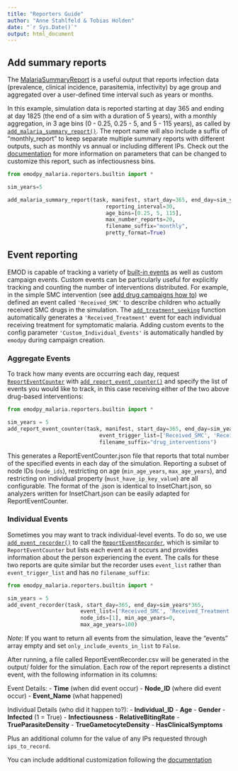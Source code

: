 ```yaml
---
title: "Reporters Guide"
author: "Anne Stahlfeld & Tobias Holden"
date: "`r Sys.Date()`"
output: html_document
---
```


## Add summary reports

The [MalariaSummaryReport](https://docs.idmod.org/projects/emod-malaria/en/latest/software-report-malaria-summary.html) is a useful output that reports infection data (prevalence, clinical incidence, parasitemia, infectivity) by age group and aggregated over a user-defined time interval such as years or months. 

In this example, simulation data is reported starting at day 365 and ending at day 1825 (the end of a sim with a duration of 5 years), with a monthly aggregation, in 3 age bins (0 - 0.25, 0.25 - 5, and 5 - 115 years), as called by [`add_malaria_summary_report()`](https://github.com/numalariamodeling/emodpy-malaria/blob/main/emodpy_malaria/reporters/builtin.py). The report name will also include a suffix of "monthly_report" to keep separate multiple summary reports with different outputs, such as monthly vs annual or including different IPs. Check out the [documentation](https://docs.idmod.org/projects/emodpy-malaria/en/latest/emodpy_malaria.reporters.builtin.html#emodpy_malaria.reporters.builtin.add_malaria_summary_report) for more information on parameters that can be changed to customize this report, such as infectiousness bins.

```python
from emodpy_malaria.reporters.builtin import *

sim_years=5

add_malaria_summary_report(task, manifest, start_day=365, end_day=sim_years*365, 
                               reporting_interval=30,
                               age_bins=[0.25, 5, 115],
                               max_number_reports=20,
                               filename_suffix="monthly",
                               pretty_format=True)                   
```

## Event reporting

EMOD is capable of tracking a variety of [built-in events](https://docs.idmod.org/projects/emod-malaria/en/latest/parameter-campaign-event-list.html) as well as custom campaign events. Custom events can be particularly useful for explicitly tracking and counting the number of interventions distributed. For example, in the simple SMC intervention (see [add drug campaigns how to](https://docs.idmod.org/projects/emodpy-malaria/en/latest/emodpy_malaria.interventions.drug_campaign.html)) we defined an event called `'Received_SMC'` to describe children who actually received SMC drugs in the simulation. The [`add_treatment_seeking`](https://docs.idmod.org/projects/emodpy-malaria/en/latest/emodpy_malaria.interventions.treatment_seeking.html) function automatically generates a `'Received_Treatment'` event for each individual receiving treatment for symptomatic malaria. Adding custom events to the config parameter `'Custom_Individual_Events'` is automatically handled by `emodpy` during campaign creation.

### Aggregate Events

To track how many events are occurring each day, request [`ReportEventCounter`](https://docs.idmod.org/projects/emod-malaria/en/latest/software-report-event-counter.html) with [`add_report_event_counter()`](https://docs.idmod.org/projects/emodpy-malaria/en/latest/emodpy_malaria.reporters.builtin.html#emodpy_malaria.reporters.builtin.add_report_event_counter) and specify the list of events you would like to track, in this case receiving either of the two above drug-based interventions:

```python
from emodpy_malaria.reporters.builtin import *

sim_years = 5
add_report_event_counter(task, manifest, start_day=365, end_day=sim_years*365,
                             event_trigger_list=['Received_SMC', 'Received_Treatment'],
                             filename_suffix="drug_interventions")
```

This generates a ReportEventCounter.json file that reports that total number of the specified events in each day of the simulation. Reporting a subset of node IDs (`node_ids`), restricting on age (`min_age_years`, `max_age_years`), and restricting on individual property (`must_have_ip_key_value`) are all configurable. The format of the .json is identical to InsetChart.json, so analyzers written for InsetChart.json can be easily adapted for ReportEventCounter.

### Individual Events

Sometimes you may want to track individual-level events. To do so, we use [`add_event_recorder()`](https://github.com/numalariamodeling/emodpy-malaria/blob/main/emodpy_malaria/reporters/builtin.py) to call the  [`ReportEventRecorder`](https://docs.idmod.org/projects/emod-malaria/en/latest/software-report-event-recorder.html), which is similar to `ReportEventCounter` but lists each event as it occurs and provides information about the person experiencing the event. The calls for these two reports are quite similar but the recorder uses `event_list` rather than `event_trigger_list` and has no `filename_suffix`:

```python
from emodpy_malaria.reporters.builtin import *

sim_years = 5
add_event_recorder(task, start_day=365, end_day=sim_years*365,
                       event_list=['Received_SMC', 'Received_Treatment'],
                       node_ids=[1], min_age_years=0,
                       max_age_years=100)
```

*Note*: If you want to return all events from the simulation, leave the "events" array empty and set `only_include_events_in_list` to `False`.

After running, a file called ReportEventRecorder.csv will be generated in the output/ folder for the simulation. Each row of the report represents a distinct event, with the following information in its columns:

Event Details:
- **Time** (when did event occur)
- **Node_ID** (where did event occur)
- **Event_Name** (what happened)

Individual Details (who did it happen to?):
- **Individual_ID**
- **Age**
- **Gender**
- **Infected** (1 = True)
- **Infectiousness**
- **RelativeBitingRate**
- **TrueParasiteDensity**
- **TrueGametocyteDensity**
- **HasClinicalSymptoms**

Plus an additional column for the value of any IPs requested through `ips_to_record`.

You can include additional customization following the [documentation](https://docs.idmod.org/projects/emodpy-malaria/en/latest/emodpy_malaria.reporters.builtin.html#emodpy_malaria.reporters.builtin.add_event_recorder)